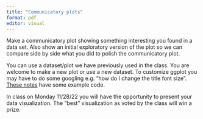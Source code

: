 ```yaml
---
title: "Communicatory plots"
format: pdf
editor: visual
---
```


Make a communicatory plot showing something interesting you found in a data set. Also show an initial exploratory version of the plot so we can compare side by side what you did to polish the communicatory plot.

You can use a dataset/plot we have previously used in the class. You are welcome to make a new plot or use a new dataset. To customize ggplot you may have to do some googling e.g. "how do I change the title font size". [These notes](https://idc9.github.io/stor390/notes/custom_viz/custom_viz.html) have some example code.

In class on Monday 11/28/22 you will have the opportunity to present your data visualization. The "best" visualization as voted by the class will win a prize.
